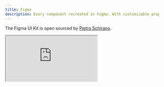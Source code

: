 ```yaml
---
title: Figma
description: Every component recreated in Figma. With customizable props, typography and icons.
---
```


The Figma UI Kit is open sourced by [Pietro Schirano](https://twitter.com/skirano).

<div class="mt-4 aspect-video w-full">
  <iframe
    src="https://embed.figma.com/file/1203061493325953101/hf_embed?community_viewer=true&embed_host=shadcn&hub_file_id=1203061493325953101&kind=&viewer=1"
    class="h-full w-full overflow-hidden rounded-lg border bg-muted"
  />
</div>

## Grab a copy

https://www.figma.com/community/file/1203061493325953101
